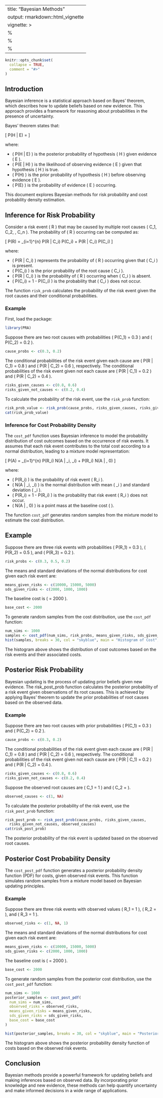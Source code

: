 
---
title: "Bayesian Methods"
output: rmarkdown::html_vignette
vignette: >
  %\VignetteIndexEntry{E. Bayesian Methods}
  %\VignetteEngine{knitr::rmarkdown}
  %\VignetteEncoding{UTF-8}
---

```r
knitr::opts_chunk$set(
  collapse = TRUE,
  comment = "#>"
)
```

## Introduction

Bayesian inference is a statistical approach based on Bayes' theorem, which describes how to update beliefs based on new evidence. This approach provides a framework for reasoning about probabilities in the presence of uncertainty.

Bayes' theorem states that:

\[
P(H | E) = \frac{P(E | H) P(H)}{P(E)}
\]

where:

* \( P(H | E) \) is the posterior probability of hypothesis \( H \) given evidence \( E \).
* \( P(E | H) \) is the likelihood of observing evidence \( E \) given that hypothesis \( H \) is true.
* \( P(H) \) is the prior probability of hypothesis \( H \) before observing evidence \( E \).
* \( P(E) \) is the probability of evidence \( E \) occurring.


This document explores Bayesian methods for risk probability and cost probability density estimation.

## Inference for Risk Probability

Consider a risk event \( R \) that may be caused by multiple root causes \( C_1, C_2, \dots, C_n \). The probability of \( R \) occurring can be computed as:

\[
P(R) = \sum_{i=1}^{n} P(R | C_i) P(C_i) + P(R | \neg C_i) P(\neg C_i)
\]

where:

* \( P(R | C_i) \) represents the probability of \( R \) occurring given that \( C_i \) is present.
* \( P(C_i) \) is the prior probability of the root cause \( C_i \).
* \( P(R | \neg C_i) \) is the probability of \( R \) occurring when \( C_i \) is absent.
* \( P(\neg C_i) = 1 - P(C_i) \) is the probability that \( C_i \) does not occur.

The function `risk_prob` calculates the probability of the risk event given the root causes and their conditional probabilities. 

### Example

First, load the package: 
```r
library(PRA)
```

Suppose there are two root causes with probabilities \( P(C_1) = 0.3 \) and \( P(C_2) = 0.2 \). 
```r
cause_probs <- c(0.3, 0.2)
```

The conditional probabilities of the risk event given each cause are \( P(R | C_1) = 0.8 \) and \( P(R | C_2) = 0.6 \), respectively. The conditional probabilities of the risk event given not each cause are \( P(R | \neg C_1) = 0.2 \) and \( P(R | \neg C_2) = 0.4 \). 
```r
risks_given_causes <- c(0.8, 0.6)
risks_given_not_causes <- c(0.2, 0.4)
```

To calculate the probability of the risk event, use the `risk_prob` function:
```r
risk_prob_value <- risk_prob(cause_probs, risks_given_causes, risks_given_not_causes)
cat(risk_prob_value)
```

### Inference for Cost Probability Density

The `cost_pdf` function uses Bayesian inference to model the probability distribution of cost outcomes based on the occurrence of risk events. It assumes that each risk event contributes to the total cost according to a normal distribution, leading to a mixture model representation:

\[
P(A) = \sum_{i=1}^{n} P(R_i) \cdot N(A | \mu_i, \sigma_i) + P(\neg R_i) \cdot N(A | \text{base_cost}, 0)
\]

where:

* \( P(R_i) \) is the probability of risk event \( R_i \).
* \( N(A | \mu_i, \sigma_i) \) is the normal distribution with mean \( \mu_i \) and standard deviation \( \sigma_i \).
* \( P(\neg R_i) = 1 - P(R_i) \) is the probability that risk event \( R_i \) does not occur.
* \( N(A | \text{base_cost}, 0) \) is a point mass at the baseline cost \( \text{base_cost} \).

The function `cost_pdf` generates random samples from the mixture model to estimate the cost distribution.

## Example

Suppose there are three risk events with probabilities \( P(R_1) = 0.3 \), \( P(R_2) = 0.5 \), and \( P(R_3) = 0.2 \). 
```r
risk_probs <- c(0.3, 0.5, 0.2)
```

The means and standard deviations of the normal distributions for cost given each risk event are:

```r
means_given_risks <- c(10000, 15000, 5000)
sds_given_risks <- c(2000, 1000, 1000)
```

The baseline cost is \( \text{base_cost} = 2000 \). 
```r
base_cost <- 2000
```

To generate random samples from the cost distribution, use the `cost_pdf` function:
```r
num_sims <- 1000
samples <- cost_pdf(num_sims, risk_probs, means_given_risks, sds_given_risks, base_cost)
hist(samples, breaks = 30, col = "skyblue", main = "Histogram of Cost", xlab = "Cost")
```

The histogram above shows the distribution of cost outcomes based on the risk events and their associated costs.

## Posterior Risk Probability

Bayesian updating is the process of updating prior beliefs given new evidence. The risk_post_prob function calculates the posterior probability of a risk event given observations of its root causes. This is achieved by applying Bayes' theorem to update the prior probabilities of root causes based on the observed data.

### Example

Suppose there are two root causes with prior probabilities \( P(C_1) = 0.3 \) and \( P(C_2) = 0.2 \).
```r
cause_probs <- c(0.3, 0.2)
```

The conditional probabilities of the risk event given each cause are \( P(R | C_1) = 0.8 \) and \( P(R | C_2) = 0.6 \), respectively. The conditional probabilities of the risk event given not each cause are \( P(R | \neg C_1) = 0.2 \) and \( P(R | \neg C_2) = 0.4 \).
```r
risks_given_causes <- c(0.8, 0.6)
risks_given_not_causes <- c(0.2, 0.4)
```

Suppose the observed root causes are \( C_1 = 1 \) and \( C_2 = \text{NA} \).
```r
observed_causes <- c(1, NA)
```

To calculate the posterior probability of the risk event, use the `risk_post_prob` function:
```r
risk_post_prob <- risk_post_prob(cause_probs, risks_given_causes,
  risks_given_not_causes, observed_causes)
cat(risk_post_prob)
```

The posterior probability of the risk event is updated based on the observed root causes.

## Posterior Cost Probability Density

The `cost_post_pdf` function generates a posterior probability density function (PDF) for costs, given observed risk events. This function simulates random samples from a mixture model based on Bayesian updating principles.

### Example

Suppose there are three risk events with observed values \( R_1 = 1 \), \( R_2 = \text{NA} \), and \( R_3 = 1 \).
```r
observed_risks <- c(1, NA, 1)
```

The means and standard deviations of the normal distributions for cost given each risk event are:
```r
means_given_risks <- c(10000, 15000, 5000)
sds_given_risks <- c(2000, 1000, 1000)
```

The baseline cost is \( \text{base_cost} = 2000 \).
```r
base_cost <- 2000
```

To generate random samples from the posterior cost distribution, use the `cost_post_pdf` function:
```r
num_sims <- 1000
posterior_samples <- cost_post_pdf(
  num_sims = num_sims,
  observed_risks = observed_risks,
  means_given_risks = means_given_risks,
  sds_given_risks = sds_given_risks,
  base_cost = base_cost
)

hist(posterior_samples, breaks = 30, col = "skyblue", main = "Posterior Cost PDF", xlab = "Cost")
```

The histogram above shows the posterior probability density function of costs based on the observed risk events.

## Conclusion

Bayesian methods provide a powerful framework for updating beliefs and making inferences based on observed data. By incorporating prior knowledge and new evidence, these methods can help quantify uncertainty and make informed decisions in a wide range of applications.

